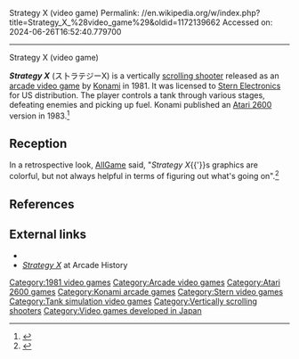 Strategy X (video game)
Permalink: //en.wikipedia.org/w/index.php?title=Strategy_X_%28video_game%29&oldid=1172139662
Accessed on: 2024-06-26T16:52:40.779700



------
Strategy X (video game)
{{Short description|1981 video game}}
{{notability|Product|date=April 2023}}
{{Infobox video game
|title=Strategy X
|image=Strategy X cover.jpg
|caption=
|developer = [[Konami]]
|publisher = Konami<br>[[Stern (game company)|Stern Electronics]] (US)
|designer=
|released = '''Nov. 1981:''' Arcade (Japan)<ref name="Game Machine Magazine">{{cite web|title=Konami advert showing Strategy-X(Japanese, bottom of 3rd page)|url=https://archive.org/details/game-machine-magazine-19811115p/page/n11/mode/2up?view=theater|work=Game Machine Magazine 15th Nov. '81|publisher=Amusement Press Inc., Osaka, Japan|accessdate=12 October 2022}}</ref><br>'''1983:''' Atari 2600
|platforms= [[Arcade video game|Arcade]], [[Atari 2600]]
|genre = [[Scrolling shooter]]
|modes = 1-2 players alternating turns
}}

'''''Strategy X''''' (ス卜ラテジーX) is a vertically [[Shoot 'em up|scrolling shooter]] released as an [[arcade video game]] by [[Konami]] in 1981. It was licensed to [[Stern (game company)|Stern Electronics]] for US distribution. The player controls a tank through various stages, defeating enemies and picking up fuel. Konami published an [[Atari 2600]] version in 1983.<ref name="mania">{{cite web |title=Strategy X |url=http://www.atarimania.com/game-atari-2600-vcs-strategy-x_11809.html |website=Atari Mania}}</ref>

==Reception==
In a retrospective look, [[AllGame]] said, "''Strategy X''{{'}}s graphics are colorful, but not always helpful in terms of figuring out what's going on".<ref>{{cite web |last1=Green |first1=Earl |title=Strategy X - Review |url=http://www.allgame.com/game.php?id=11184&tab=review |website=[[AllGame]] |access-date=26 April 2023 |archive-url=https://web.archive.org/web/20141115020730/http://www.allgame.com/game.php?id=11184&tab=review |archive-date=15 November 2014 |url-status=dead}}</ref>

==References==
{{reflist}}

==External links==
* {{KLOV game|id=9797}}
* [http://www.arcade-history.com/?n=strategy-x&page=detail&id=2643 ''Strategy X''] at Arcade History

[[Category:1981 video games]]
[[Category:Arcade video games]]
[[Category:Atari 2600 games]]
[[Category:Konami arcade games]]
[[Category:Stern video games]]
[[Category:Tank simulation video games]]
[[Category:Vertically scrolling shooters]]
[[Category:Video games developed in Japan]]


{{scroll-shooter-videogame-stub}}